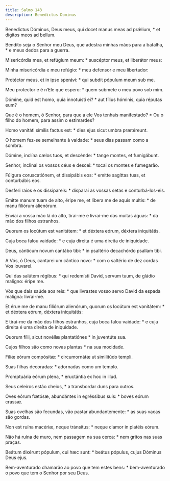 ```yaml
---
title: Salmo 143
description: Benedictus Dominus
---
```


<div class="side-by-side not-content">

Benedíctus Dóminus, Deus meus, qui docet manus meas ad prǽlium, * et dígitos meos ad bellum.

Bendito seja o Senhor meu Deus, que adestra minhas mãos para a batalha, * e meus dedos para a guerra.

Misericórdia mea, et refúgium meum: * suscéptor meus, et liberátor meus:

Minha misericórdia e meu refúgio: * meu defensor e meu libertador:

Protéctor meus, et in ipso sperávi: * qui subdit pópulum meum sub me.

Meu protector e é n’Ele que espero: * quem submete o meu povo sob mim.

Dómine, quid est homo, quia innotuísti ei? * aut fílius hóminis, quia réputas eum?

Que é o homem, ó Senhor, para que a ele Vos tenhais manifestado? * Ou o filho do homem, para assim o estimardes?

Homo vanitáti símilis factus est: * dies ejus sicut umbra prætéreunt.

O homem fez-se semelhante à vaidade: * seus dias passam como a sombra.

Dómine, inclína cælos tuos, et descénde: * tange montes, et fumigábunt.

Senhor, inclinai os vossos céus e descei: * tocai os montes e fumegarão.

Fúlgura coruscatiónem, et dissipábis eos: * emítte sagíttas tuas, et conturbábis eos.

Desferi raios e os dissipareis: * disparai as vossas setas e conturbá-los-eis.

Emítte manum tuam de alto, éripe me, et líbera me de aquis multis: * de manu filiórum alienórum.

Enviai a vossa mão lá do alto, tirai-me e livrai-me das muitas águas: * da mão dos filhos estranhos.

Quorum os locútum est vanitátem: * et déxtera eórum, déxtera iniquitátis.

Cuja boca falou vaidade: * e cuja direita é uma direita de iniquidade.

Deus, cánticum novum cantábo tibi: * in psaltério decachórdo psallam tibi.

A Vós, ó Deus, cantarei um cântico novo: * com o saltério de dez cordas Vos louvarei.

Qui das salútem régibus: * qui redemísti David, servum tuum, de gládio malígno: éripe me.

Vós que dais saúde aos reis: * que livrastes vosso servo David da espada maligna: livrai-me.

Et érue me de manu filiórum alienórum, quorum os locútum est vanitátem: * et déxtera eórum, déxtera iniquitátis:

E tirai-me da mão dos filhos estranhos, cuja boca falou vaidade: * e cuja direita é uma direita de iniquidade.

Quorum fílii, sicut novéllæ plantatiónes * in juventúte sua.

Cujos filhos são como novas plantas * na sua mocidade.

Fíliæ eórum compósitæ: * circumornátæ ut similitúdo templi.

Suas filhas decoradas: * adornadas como um templo.

Promptuária eórum plena, * eructántia ex hoc in illud.

Seus celeiros estão cheios, * a transbordar duns para outros.

Oves eórum fœtósæ, abundántes in egréssibus suis: * boves eórum crassæ.

Suas ovelhas são fecundas, vão pastar abundantemente: * as suas vacas são gordas.

Non est ruína macériæ, neque tránsitus: * neque clamor in platéis eórum.

Não há ruína de muro, nem passagem na sua cerca: * nem gritos nas suas praças.

Beátum dixérunt pópulum, cui hæc sunt: * beátus pópulus, cujus Dóminus Deus ejus.

Bem-aventurado chamarão ao povo que tem estes bens: * bem-aventurado o povo que tem o Senhor por seu Deus.

</div>
